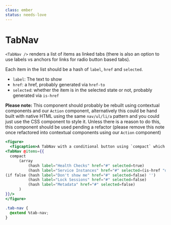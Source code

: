 ```yaml
---
class: ember
status: needs-love
---
```

# TabNav

`<TabNav />` renders a list of items as linked tabs (there is also an option
to use labels vs anchors for links for radio button based tabs).

Each item in the list should be a hash of `label`, `href` and `selected`.

- `label`: The text to show
- `href`: a href, probably generated via `href-to`
- `selected`: whether the item is in the selected state or not, probably
  generated via `is-href`

**Please note:** This component should probably be rebuilt using contextual
components and our `Action` component, alternatively this could be hand built
with native HTML using the same `nav/ul/li/a` pattern and you could just use
the CSS component to style it. Unless there is a reason to do this, this
component should be used pending a refactor (please remove this note once
refactored into contextual components using our `Action` component)

```hbs preview-template
<figure>
  <figcaption>A TabNav with a conditional button using `compact` which removes empty values from arrays</figcaption>
<TabNav @items={{
  compact
      (array
          (hash label="Health Checks" href="#" selected=true)
          (hash label="Service Instances" href="#" selected=(is-href "docs.something"))
(if false (hash label="Don't show me" href="#" selected=false) '')
          (hash label="Lock Sessions" href="#" selected=false)
          (hash label="Metadata" href="#" selected=false)
      )
}}/>
</figure>
```

```css
.tab-nav {
  @extend %tab-nav;
}
```


